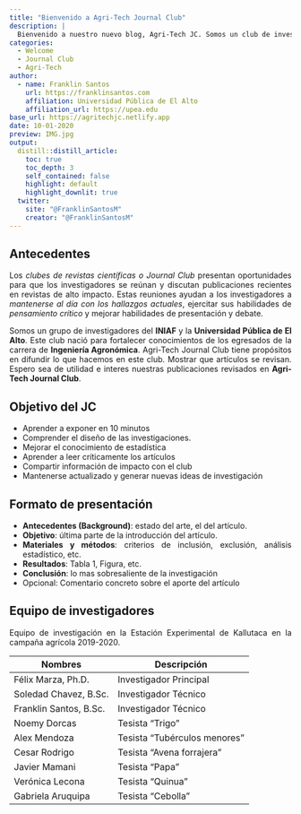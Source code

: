 ```yaml
---
title: "Bienvenido a Agri-Tech Journal Club"
description: |
  Bienvenido a nuestro nuevo blog, Agri-Tech JC. Somos un club de investigadores de las ciencias agropecuarias.
categories:
  - Welcome
  - Journal Club
  - Agri-Tech
author:
  - name: Franklin Santos
    url: https://franklinsantos.com
    affiliation: Universidad Pública de El Alto
    affiliation_url: https://upea.edu
base_url: https://agritechjc.netlify.app
date: 10-01-2020
preview: IMG.jpg
output:
  distill::distill_article:
    toc: true
    toc_depth: 3
    self_contained: false
    highlight: default
    highlight_downlit: true
  twitter:
    site: "@FranklinSantosM"
    creator: "@FranklinSantosM"
---
```


<style>
body {
text-align: justify}
</style>

## Antecedentes
Los *clubes de revistas científicas o Journal Club* presentan oportunidades para que los investigadores se reúnan y discutan publicaciones recientes en revistas de alto impacto. Estas reuniones ayudan a los investigadores a *mantenerse al día con los hallazgos actuales*, ejercitar sus habilidades de *pensamiento crítico* y mejorar habilidades de presentación y debate.

Somos un grupo de investigadores del **INIAF** y la **Universidad Pública de El Alto**. Este club nació para fortalecer conocimientos de los egresados de la carrera de **Ingeniería Agronómica**. Agri-Tech Journal Club tiene propósitos en difundir lo que hacemos en este club. Mostrar que artículos se revisan. Espero sea de utilidad e interes nuestras publicaciones revisados en **Agri-Tech Journal Club**.

## Objetivo del JC
- Aprender a exponer en 10 minutos
- Comprender el diseño de las investigaciones.
- Mejorar el conocimiento de estadística 
- Aprender a leer críticamente los artículos 
- Compartir información de impacto con el club
- Mantenerse actualizado y generar nuevas ideas de investigación

## Formato de presentación 
* **Antecedentes (Background)**: estado del arte, el del artículo.
* **Objetivo**: última parte de la introducción del artículo.
* **Materiales y métodos**: criterios de inclusión, exclusión, análisis estadístico, etc.
* **Resultados**: Tabla 1, Figura, etc.
* **Conclusión**: lo mas sobresaliente de la investigación
* Opcional: Comentario concreto sobre el aporte del artículo

## Equipo de investigadores
Equipo de investigación en la Estación Experimental de Kallutaca en la campaña agrícola 2019-2020.

| Nombres                   | Descripción                   |
|---------------------------|-------------------------------|
| Félix Marza, Ph.D.        | Investigador Principal        |
| Soledad Chavez, B.Sc.     | Investigador Técnico          |
| Franklin Santos, B.Sc.    | Investigador Técnico          |
| Noemy Dorcas              | Tesista "Trigo"               |
| Alex Mendoza              | Tesista "Tubérculos menores"  |
| Cesar Rodrigo             | Tesista "Avena forrajera"     |
| Javier Mamani             | Tesista "Papa"                |
| Verónica Lecona           | Tesista "Quinua"              |
| Gabriela Aruquipa         | Tesista "Cebolla"             |



